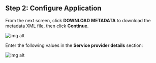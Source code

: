 ## Step 2: Configure Application

From the next screen, click **DOWNLOAD METADATA** to download the metadata XML file, then click **Continue**.

![img alt](https://boxyhq.com/assets/images/3-e43aaa2e73230cb585f0045a77792ce3.png)

Enter the following values in the **Service provider details** section:

<div className='flex flex-col gap-4'>
  <div>
    <InputWithCopyButton text={spConfig.acsUrl} label='ACS URL' />
  </div>
  <div>
    <InputWithCopyButton text={spConfig.entityId} label='Entity ID' />
  </div>
</div>

<AdvancedSPConfigLink />

![img alt](https://boxyhq.com/assets/images/4-4235af7c29f61bca468f0657c107b7d5.png)

<Footer />
